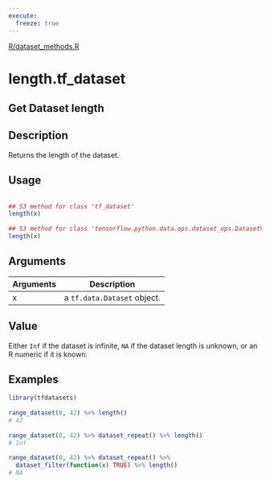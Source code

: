 ```yaml
---
execute:
  freeze: true
---
```


[R/dataset_methods.R](https://github.com/rstudio/tfdatasets//blob/main/R/dataset_methods.R#L1179) 

# length.tf_dataset

## Get Dataset length

## Description
 Returns the length of the dataset. 


## Usage
```r
 
## S3 method for class 'tf_dataset'
length(x) 
 
## S3 method for class 'tensorflow.python.data.ops.dataset_ops.DatasetV2'
length(x) 
```

## Arguments
|Arguments|Description|
|---|---|
| x | a `tf.data.Dataset` object. |



## Value
 Either `Inf` if the dataset is infinite, `NA` if the dataset length is unknown, or an R numeric if it is known. 


## Examples
```r
library(tfdatasets)
 
range_dataset(0, 42) %>% length() 
# 42 
 
range_dataset(0, 42) %>% dataset_repeat() %>% length() 
# Inf 
 
range_dataset(0, 42) %>% dataset_repeat() %>% 
  dataset_filter(function(x) TRUE) %>% length() 
# NA 
 
```


